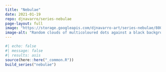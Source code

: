 ```yaml
---
title: "Nebulae"
date: 2021-01-19
repo: djnavarro/series-nebulae
page-layout: full
image: "https://storage.googleapis.com/djnavarro-art/series-nebulae/800/nebula_04_155.jpg"
image-alt: "Random clouds of multicoloured dots against a black background"
---
```

   
::: {.grid}
  
```r
#| echo: false
#| message: false
#| results: asis
source(here::here("_common.R"))
build_series("nebulae")
```
   
:::
   
